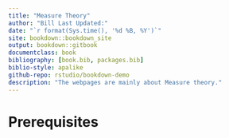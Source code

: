 ```yaml
--- 
title: "Measure Theory"
author: "Bill Last Updated:"
date: "`r format(Sys.time(), '%d %B, %Y')`"
site: bookdown::bookdown_site
output: bookdown::gitbook
documentclass: book
bibliography: [book.bib, packages.bib]
biblio-style: apalike
github-repo: rstudio/bookdown-demo
description: "The webpages are mainly about Measure theory."
---
```


# Prerequisites

